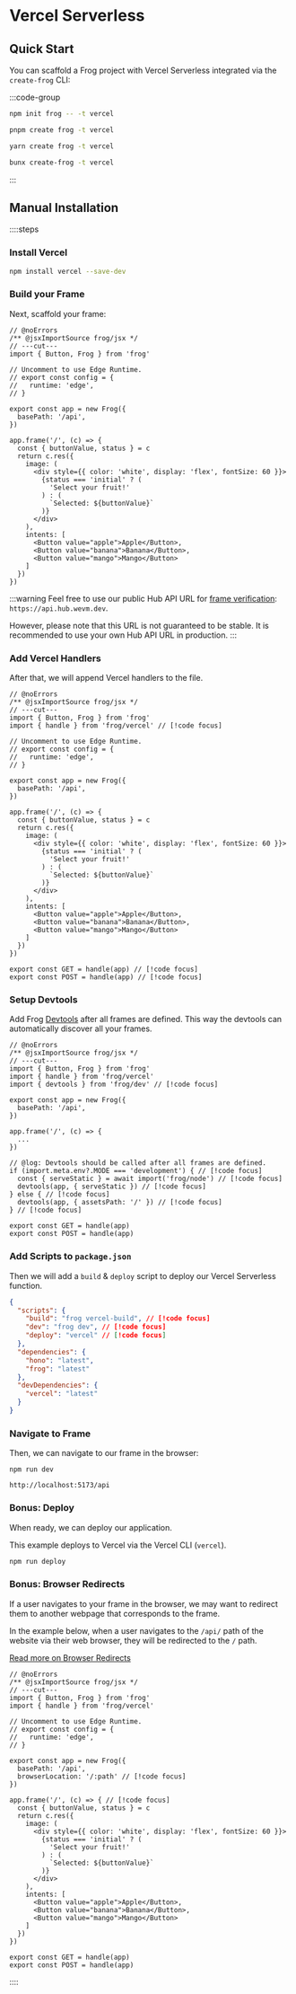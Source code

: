 # Vercel Serverless

## Quick Start

You can scaffold a Frog project with Vercel Serverless integrated via the `create-frog` CLI:

:::code-group

```bash [npm]
npm init frog -- -t vercel
```

```bash [pnpm]
pnpm create frog -t vercel
```

```bash [yarn]
yarn create frog -t vercel
```

```bash [bun]
bunx create-frog -t vercel
```

:::

## Manual Installation

::::steps

### Install Vercel

```bash
npm install vercel --save-dev
```

### Build your Frame

Next, scaffold your frame:

```tsx twoslash [api/index.tsx]
// @noErrors
/** @jsxImportSource frog/jsx */
// ---cut---
import { Button, Frog } from 'frog'

// Uncomment to use Edge Runtime.
// export const config = {
//   runtime: 'edge',
// }

export const app = new Frog({ 
  basePath: '/api',
})

app.frame('/', (c) => {
  const { buttonValue, status } = c
  return c.res({
    image: (
      <div style={{ color: 'white', display: 'flex', fontSize: 60 }}>
        {status === 'initial' ? (
          'Select your fruit!'
        ) : (
          `Selected: ${buttonValue}`
        )}
      </div>
    ),
    intents: [
      <Button value="apple">Apple</Button>,
      <Button value="banana">Banana</Button>,
      <Button value="mango">Mango</Button>
    ]
  })
})
```

:::warning
Feel free to use our public Hub API URL for [frame verification](https://docs.farcaster.xyz/reference/frames/spec#securing-frames:~:text=Unsigned%20messages%20can%20be%20spoofed%20and%20should%20usually%20be%20ignored.%20It%20is%20only%20safe%20to%20use%20them%20if%20you%20are%20performing%20an%20unauthenticated%20request.): `https://api.hub.wevm.dev`.

However, please note that this URL is not guaranteed to be stable. 
It is recommended to use your own Hub API URL in production.
:::

### Add Vercel Handlers

After that, we will append Vercel handlers to the file.

```tsx twoslash [api/index.tsx]
// @noErrors
/** @jsxImportSource frog/jsx */
// ---cut---
import { Button, Frog } from 'frog'
import { handle } from 'frog/vercel' // [!code focus]

// Uncomment to use Edge Runtime.
// export const config = {
//   runtime: 'edge',
// }

export const app = new Frog({ 
  basePath: '/api',
})

app.frame('/', (c) => {
  const { buttonValue, status } = c
  return c.res({
    image: (
      <div style={{ color: 'white', display: 'flex', fontSize: 60 }}>
        {status === 'initial' ? (
          'Select your fruit!'
        ) : (
          `Selected: ${buttonValue}`
        )}
      </div>
    ),
    intents: [
      <Button value="apple">Apple</Button>,
      <Button value="banana">Banana</Button>,
      <Button value="mango">Mango</Button>
    ]
  })
})

export const GET = handle(app) // [!code focus]
export const POST = handle(app) // [!code focus]
```
### Setup Devtools

Add Frog [Devtools](/concepts/devtools) after all frames are defined. This way the devtools can automatically discover all your frames.

```tsx twoslash [api/index.tsx]
// @noErrors
/** @jsxImportSource frog/jsx */
// ---cut---
import { Button, Frog } from 'frog'
import { handle } from 'frog/vercel'
import { devtools } from 'frog/dev' // [!code focus]

export const app = new Frog({ 
  basePath: '/api',
})

app.frame('/', (c) => {
  ...
})

// @log: Devtools should be called after all frames are defined.
if (import.meta.env?.MODE === 'development') { // [!code focus]
  const { serveStatic } = await import('frog/node') // [!code focus]
  devtools(app, { serveStatic }) // [!code focus]
} else { // [!code focus]
  devtools(app, { assetsPath: '/' }) // [!code focus]
} // [!code focus]

export const GET = handle(app)
export const POST = handle(app)
```

### Add Scripts to `package.json`

Then we will add a `build` & `deploy` script to deploy our Vercel Serverless function.

```json
{
  "scripts": {
    "build": "frog vercel-build", // [!code focus]
    "dev": "frog dev", // [!code focus]
    "deploy": "vercel" // [!code focus]
  },
  "dependencies": {
    "hono": "latest",
    "frog": "latest"
  },
  "devDependencies": {
    "vercel": "latest"
  }
}
```

### Navigate to Frame

Then, we can navigate to our frame in the browser:

`npm run dev`

`http://localhost:5173/api`

### Bonus: Deploy

When ready, we can deploy our application.

This example deploys to Vercel via the Vercel CLI (`vercel`).

```bash
npm run deploy
```

### Bonus: Browser Redirects

If a user navigates to your frame in the browser, we may want to redirect them 
to another webpage that corresponds to the frame.

In the example below, when a user navigates to the `/api/` path of the website via their web browser, 
they will be redirected to the `/` path.

[Read more on Browser Redirects](/concepts/browser-redirects)

```tsx twoslash [api/index.tsx]
// @noErrors
/** @jsxImportSource frog/jsx */
// ---cut---
import { Button, Frog } from 'frog'
import { handle } from 'frog/vercel' 

// Uncomment to use Edge Runtime.
// export const config = {
//   runtime: 'edge',
// }

export const app = new Frog({ 
  basePath: '/api',
  browserLocation: '/:path' // [!code focus]
})

app.frame('/', (c) => { // [!code focus]
  const { buttonValue, status } = c
  return c.res({
    image: (
      <div style={{ color: 'white', display: 'flex', fontSize: 60 }}>
        {status === 'initial' ? (
          'Select your fruit!'
        ) : (
          `Selected: ${buttonValue}`
        )}
      </div>
    ),
    intents: [
      <Button value="apple">Apple</Button>,
      <Button value="banana">Banana</Button>,
      <Button value="mango">Mango</Button>
    ]
  })
})

export const GET = handle(app) 
export const POST = handle(app) 
```


::::
